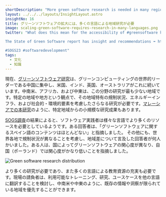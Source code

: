 ```yaml
---
shortDescription: "More green software research is needed in many regions and languages"
layout: ../../../layouts/InsightLayout.astro
insightNo: 16
title: グリーンソフトウェアの拡大には、多くの言語による地域研究が必要
image: scaling-green-software-requires-research-in-many-languages.png
twitter: "What does this mean for the accessibility of #greensoftware knowledge, and what's required for wide-scale industry adoption?

The State of Green Software report has insight and recommendations ➡️ https://stateof.greensoftware.foundation

#SOGS23 #softwaredevelopment"
tags:
  - 文化
  - 知識
---
```


現在、[グリーンソフトウェア研究](https://ieeexplore.ieee.org/document/9535069)は、グリーンコンピューティングの世界的リーダーである中国に集中し、米国、インド、英国、オーストラリアがこれに続いています。中南米、アフリカ、および中東は、この分野の研究が最も少ない地域です。特定の地域や地方という観点で、その地域特有の規制状況、エネルギーインフラ、および社会的・環境的要素を考慮したさらなる研究が必要です。[マレーシアでの本研究](https://www.sciencedirect.com/science/article/abs/pii/S0959652619309461)のように、特定地域からの小規模な研究成果もあります。

[SOGS調査](../survey)の結果によると、ソフトウェア実践者は様々な言語でより多くのリソースを必要としているようです。ある回答者は、「グリーンソフトウェアに関するスペイン語のコンテンツはほとんどない」と指摘しました。 その他にも、世界各地で規制状況が異なることを考慮し、地域差について言及した回答者が何人かいました。ある人は、国によってグリーンソフトウェアの関心度が異なり、自国（ポーランド）では関心度がかなり低いことを指摘しました。

![Green software research distribution](/ja/images/insights/scaling-green-software-requires-research-in-many-languages-additional-1_J.png)

より多くの研究が必要であり、また多くの言語による教育資源の充実も必要です。現場の請負者は、利用可能なトレーニング、研究、ユースケースを他の言語に翻訳することを検討し、中南米や中東のように、既存の情報や洞察が限られている地域を優先することができます。


